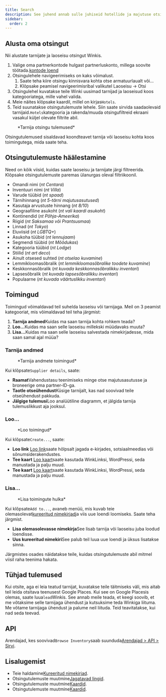 ```yaml
---
title: Search
description: See juhend annab sulle juhiseid hotellide ja majutuse otsimiseks.
sidebar:
  order: 2
---
```


## Alusta oma otsingut

Nii alustate tarnijate ja laoseisu otsingut Winkis.

1. Valige oma partnerkontode hulgast partnerluskonto, millega soovite töötada.[kontode loend](https://studio.wink.travel/company/list)
2. Otsingulehele navigeerimiseks on kaks võimalust.
   1. Saate teha kiire otsingu kinnisvara kohta otse armatuurlaualt või...
   2. Klõpsake peamisel navigeerimisribal valikutel Laoseisu → Otsi
3. Otsingulehel kuvatakse teile Winki uusimad tarnijad ja laoseisud koos kategooriatega, mille vahel valida.
4. Meie näites klõpsake kaardil, millel on kirjas`Hotels`.
5. Teid suunatakse otsingutulemuste lehele. Siin saate sirvida saadaolevaid tarnijaid.`Hotels`kategooria ja rakenda/muuda otsingufiltreid ekraani vasakul küljel olevate filtrite abil.

<figure>
  <CloudinaryImage width="700" height="570" resize="scale" quality="best" alt="Otsingutulemused" src="academy/search-results" errorImage="noimage_opaque_nyrtl0.png" />

  <figcaption>*Tarnija otsingu tulemused*</figcaption>
</figure>


Otsingutulemused sisaldavad koondteavet tarnija või laoseisu kohta koos toimingutega, mida saate teha.

## Otsingutulemuste häälestamine

Need on kõik viisid, kuidas saate laoseisu ja tarnijate järgi filtreerida. Klõpsake otsingutulemuste paremas ülanurgas oleval filtriikoonil.

* Omandi nimi (*nt Centara*)
* Inventuuri nimi (*nt Villa*)
* Varude tüübid (*nt spaad*)
* Tärnihinnang (*nt 5-tärni majutusasutused*)
* Kasutaja arvustuste hinnang (*nt 8/10*)
* Geograafiline asukoht (*nt vali kaardi asukoht*)
* Kontinendid (*nt Põhja-Ameerika*)
* Riigid (*nt Saksamaa või Prantsusmaa*)
* Linnad (*nt Tokyo*)
* Eluviisid (*nt LGBTQ+*)
* Asukoha tüübid (*nt lennujaam*)
* Segmendi tüübid (*nt Mõõdukas*)
* Kategooria tüübid (*nt Lodge*)
* Stiilid (*nt art deco*)
* Ainult otsesed suhted (*nt otselao kuvamine*)
* Lemmikloomasõbralik (*nt lemmikloomasõbralike toodete kuvamine*)
* Keskkonnasõbralik (*nt kuvada keskkonnasõbralikku inventari*)
* Lapsesõbralik (*nt kuvada lapsesõbralikku inventari*)
* Populaarne (*nt kuvada väärtuslikku inventari*)

## Toimingud

Toimingud võimaldavad teil suhelda laoseisu või tarnijaga. Meil ​​on 3 peamist kategooriat, mis võimaldavad teil teha järgmist:

1. **Tarnija andmed**Kuidas ma saan tarnija kohta rohkem teada?
2. **Loo...**&#x4B;uidas ma saan selle laoseisu millekski müüdavaks muuta?
3. **Lisa...**&#x4B;uidas ma saan selle laoseisu salvestada nimekirjadesse, mida saan samal ajal müüa?

### Tarnija andmed

<figure>
  <CloudinaryImage width="350" height="190" resize="scale" quality="best" alt="Tarnija andmed" src="academy/supplier-details" errorImage="noimage_opaque_nyrtl0.png" />

  <figcaption>*Tarnija andmete toimingud*</figcaption>
</figure>


Kui klõpsate`Supplier details`, saate:

* **Raamat**Vahendustasu teenimiseks minge otse majutusasutusse ja broneerige oma partner-ID-ga.
* **Taotle otseühendust**Küsige tarnijalt, kas nad soovivad teile otseühendust pakkuda.
* **Jälgige tulemusi**Loo analüütiline diagramm, et jälgida tarnija tulemuslikkust aja jooksul.

### Loo...

<figure>
  <CloudinaryImage width="350" height="238" resize="scale" quality="best" alt="Toimingud" src="academy/inventory-actions" errorImage="noimage_opaque_nyrtl0.png" />

  <figcaption>*Loo toimingud*</figcaption>
</figure>


Kui klõpsate`Create...`, saate:

* **Loo link** [Loo link](/studio/shareable-links)saate hõlpsalt jagada e-kirjades, sotsiaalmeedias või sõnumsiderakendustes.
* **Tee kaart** [Loo kaart](/studio/maps)saate kasutada WinkLinksi, WordPressi, seda manustada ja palju muud.
* **Tee kaart** [Loo kaart](/studio/cards)saate kasutada WinkLinksi, WordPressi, seda manustada ja palju muud.

### Lisa...

<figure>
  <CloudinaryImage width="350" height="203" resize="scale" quality="best" alt="Toimingud" src="academy/add-to" errorImage="noimage_opaque_nyrtl0.png" />

  <figcaption>*Lisa toimingute hulka*</figcaption>
</figure>


Kui klõpsate`Add to...`, avaneb menüü, mis kuvab teie olemasolevat[kureeritud nimekirjad](/studio/curated-lists)ja viis uue loendi loomiseks. Saate teha järgmist.

* **Lisa olemasolevasse nimekirja**See lisab tarnija või laoseisu juba loodud loendisse.
* **Uus kureeritud nimekiri**See palub teil luua uue loendi ja üksus lisatakse sinna.

Järgmistes osades näidatakse teile, kuidas otsingutulemuste abil mitmel viisil raha teenima hakata.

## Tühjad tulemused

Kui otsite, aga ei leia teatud tarnijat, kuvatakse teile täitmiseks väli, mis aitab teil leida otsitava teenusest Google Places. Kui see on Google Placesis olemas, saate luua`lead`Winkis.
See annab meile teada, et keegi soovib, et me võtaksime selle tarnijaga ühendust ja kutsuksime teda Winkiga liituma. Me võtame tarnijaga ühendust ja palume neil liituda. Teid teavitatakse, kui nad seda teevad.

## API

Arendajad, kes soovivad`Browse Inventory`saab suunduda[Arendajad > API > Sirvi](/developers/apis/#browse-api).

## Lisalugemist

* Teie haldamine[Kureeritud nimekirjad](/studio/curated-lists).
* Otsingutulemuste muutmine[Jagatavad lingid](/studio/shareable-links).
* Otsingutulemuste muutmine[Kaardid](/studio/cards).
* Otsingutulemuste muutmine[Kaardid](/studio/maps).

